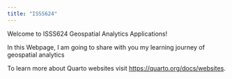 ```yaml
---
title: "ISSS624"
---
```


Welcome to ISSS624 Geospatial Analytics Applications!

In this Webpage, I am going to share with you my learning journey of geospatial analytics

To learn more about Quarto websites visit <https://quarto.org/docs/websites>.

